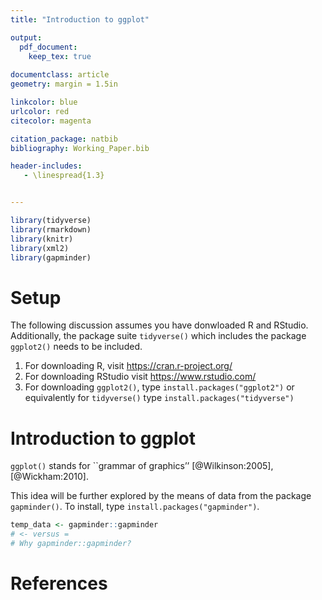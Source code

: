 ```yaml
---
title: "Introduction to ggplot"

output: 
  pdf_document:
    keep_tex: true
  
documentclass: article
geometry: margin = 1.5in

linkcolor: blue
urlcolor: red
citecolor: magenta

citation_package: natbib
bibliography: Working_Paper.bib

header-includes:
   - \linespread{1.3}


---
```


```r

library(tidyverse)
library(rmarkdown)
library(knitr)
library(xml2)
library(gapminder)

```

# Setup

The following discussion assumes you have donwloaded R and RStudio. Additionally, the package suite
`tidyverse()` which includes the package `ggplot2()` needs to be included.

1. For downloading R, visit <https://cran.r-project.org/>
2. For downloading RStudio visit <https://www.rstudio.com/>
3. For downloading `ggplot2()`, type `install.packages("ggplot2")` or equivalently for `tidyverse()`
type `install.packages("tidyverse")`

# Introduction to ggplot

`ggplot()` stands for ``grammar of graphics'' [@Wilkinson:2005], [@Wickham:2010]. 

This idea will be further explored by the means of data from the package `gapminder()`. To install, type `install.packages("gapminder")`.

```r

temp_data <- gapminder::gapminder 
# <- versus =
# Why gapminder::gapminder?
```



# References